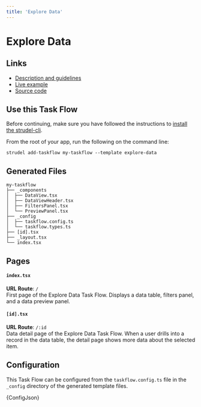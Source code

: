 ```yaml
---
title: 'Explore Data'
---
```



# Explore Data

## Links

- [Description and guidelines](https://strudel.science/design-system/task-flows/explore-data/)
- [Live example](https://strudel.science/strudel-kit/#/explore-data)
- [Source code](https://github.com/strudel-science/strudel-kit/tree/main/strudel-taskflows/src/pages/explore-data)

## Use this Task Flow

Before continuing, make sure you have followed the instructions to [install the strudel-cli](/strudel-kit/docs/getting-started/installation).

From the root of your app, run the following on the command line:

```
strudel add-taskflow my-taskflow --template explore-data
```

## Generated Files

```
my-taskflow
├── _components
│  ├── DataView.tsx
│  ├── DataViewHeader.tsx
│  ├── FiltersPanel.tsx
│  └── PreviewPanel.tsx
├── _config
│  ├── taskflow.config.ts
│  └── taskflow.types.ts
├── [id].tsx
├── _layout.tsx
└── index.tsx
```

## Pages

#### `index.tsx`

**URL Route**: `/`  
First page of the Explore Data Task Flow. Displays a data table, filters panel, and a data preview panel.

#### `[id].tsx`

**URL Route**: `/:id`  
Data detail page of the Explore Data Task Flow. When a user drills into a record in the data table, the detail page shows more data about the selected item.

## Configuration

This Task Flow can be configured from the `taskflow.config.ts` file in the `_config` directory of the generated template files.

<CodeBlock language="ts" title="taskflow.config.ts">
  {ConfigJson}
</CodeBlock>
